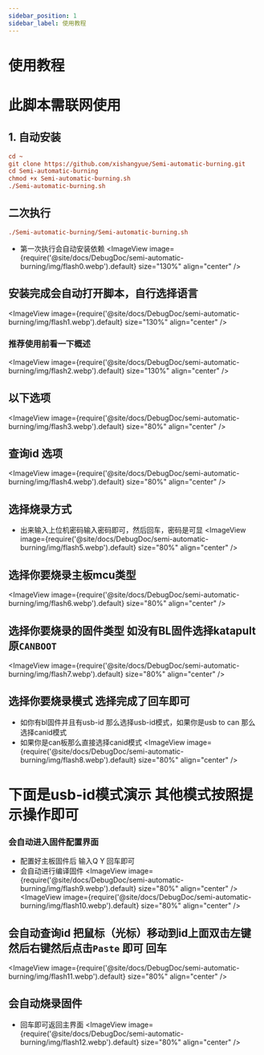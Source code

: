 ---
sidebar_position: 1
sidebar_label: 使用教程
---



# 使用教程
# 此脚本需联网使用
## 1. 自动安装
```cfg
cd ~
git clone https://github.com/xishangyue/Semi-automatic-burning.git
cd Semi-automatic-burning
chmod +x Semi-automatic-burning.sh
./Semi-automatic-burning.sh
```
## 二次执行
```cfg
./Semi-automatic-burning/Semi-automatic-burning.sh
```
* 第一次执行会自动安装依赖
<ImageView image={require('@site/docs/DebugDoc/semi-automatic-burning/img/flash0.webp').default} size="130%" align="center" />

## 安装完成会自动打开脚本，自行选择语言
<ImageView image={require('@site/docs/DebugDoc/semi-automatic-burning/img/flash1.webp').default} size="130%" align="center" />

### 推荐使用前看一下概述
<ImageView image={require('@site/docs/DebugDoc/semi-automatic-burning/img/flash2.webp').default} size="130%" align="center" />

## 以下选项
<ImageView image={require('@site/docs/DebugDoc/semi-automatic-burning/img/flash3.webp').default} size="80%" align="center" />

## 查询id 选项
<ImageView image={require('@site/docs/DebugDoc/semi-automatic-burning/img/flash4.webp').default} size="80%" align="center" />

## 选择烧录方式
* 出来输入上位机密码输入密码即可，然后回车，密码是可显
<ImageView image={require('@site/docs/DebugDoc/semi-automatic-burning/img/flash5.webp').default} size="80%" align="center" />

## 选择你要烧录主板mcu类型
<ImageView image={require('@site/docs/DebugDoc/semi-automatic-burning/img/flash6.webp').default} size="80%" align="center" />

## 选择你要烧录的固件类型 如没有BL固件选择katapult原`CANBOOT`
<ImageView image={require('@site/docs/DebugDoc/semi-automatic-burning/img/flash7.webp').default} size="80%" align="center" />

## 选择你要烧录模式  选择完成了回车即可
* 如你有bl固件并且有usb-id 那么选择usb-id模式，如果你是usb to can 那么选择canid模式
* 如果你是can板那么直接选择canid模式
<ImageView image={require('@site/docs/DebugDoc/semi-automatic-burning/img/flash8.webp').default} size="80%" align="center" />

# 下面是usb-id模式演示 其他模式按照提示操作即可

### 会自动进入固件配置界面
* 配置好主板固件后 输入Q Y 回车即可
* 会自动进行编译固件
<ImageView image={require('@site/docs/DebugDoc/semi-automatic-burning/img/flash9.webp').default} size="80%" align="center" />
<ImageView image={require('@site/docs/DebugDoc/semi-automatic-burning/img/flash10.webp').default} size="80%" align="center" />

## 会自动查询id 把鼠标（光标）移动到id上面双击左键然后右键然后点击`Paste` 即可 回车
<ImageView image={require('@site/docs/DebugDoc/semi-automatic-burning/img/flash11.webp').default} size="80%" align="center" />

## 会自动烧录固件
* 回车即可返回主界面
<ImageView image={require('@site/docs/DebugDoc/semi-automatic-burning/img/flash12.webp').default} size="80%" align="center" />
